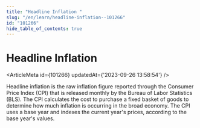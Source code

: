 ```yaml
---
title: "Headline Inflation "
slug: "/en/learn/headline-inflation--101266"
id: "101266"
hide_table_of_contents: true
---
```



# Headline Inflation 

<ArticleMeta id={101266} updatedAt={'2023-09-26 13:58:54'} />
<div className='border-solid border-b border-t-0 my-4 border-[var(--ifm-color-gray-300)]' />

Headline inflation is the raw inflation figure reported through the Consumer Price Index (CPI) that is released monthly by the Bureau of Labor Statistics (BLS). The CPI calculates the cost to purchase a fixed basket of goods to determine how much inflation is occurring in the broad economy. The CPI uses a base year and indexes the current year's prices, according to the base year's values.
